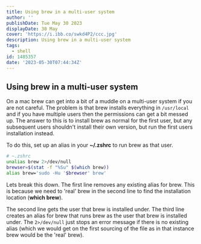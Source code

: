 ```yaml
---
title: Using brew in a multi-user system
author: ''
publishDate: Tue May 30 2023
displayDate: 30 May
cover: 'https://i.ibb.co/swkd4P2/ccc.jpg'
description: Using brew in a multi-user system
tags:
  - shell
id: 1485357
date: '2023-05-30T07:44:34Z'
---
```


## Using brew in a multi-user system

On a mac brew can get into a bit of a muddle on a multi-user system if you are not careful.  The problem is that brew installs everything in `/usr/local` and if you have multiple users then the permissions can get a bit messed up.  The answer to this is to install brew as normal for the first user, but any subsequent users shouldn't install their own version, but run the first users installation instead.

To do this, set up an alias in your **~/.zshrc** to run brew as that user.


```bash
# ~.zshrc
unalias brew 2>/dev/null
brewser=$(stat -f "%Su" $(which brew))
alias brew='sudo -Hu '$brewser' brew'
```

Lets break this down.  The first line removes any existing alias for brew. This is because we need to 'real' brew in the second line to find the installation location (**which brew**).

The second line gets the user that brew is installed under.  The third line creates an alias for brew that runs brew as the user that brew is installed under.  The `2>/dev/null` just stops an error message if there is no existing alias (which we would get on the first sourcing of the file as in that instance brew would be the 'real' brew).
